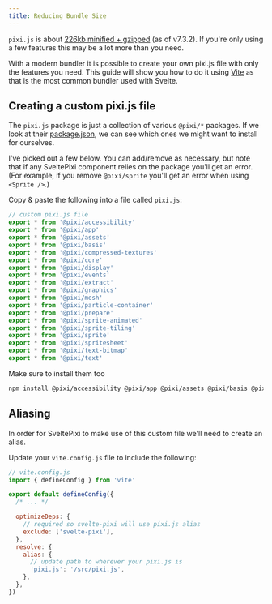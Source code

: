 ```yaml
---
title: Reducing Bundle Size
---
```


`pixi.js` is about [226kb minified + gzipped](https://bundlephobia.com/package/pixi.js@7.3.2) (as of v7.3.2).
If you're only using a few features this may be a lot more than you need.

With a modern bundler it is possible to create your own pixi.js file with only the features you need. This
guide will show you how to do it using [Vite](https://vitejs.dev/) as that is the most common bundler used with Svelte.

## Creating a custom pixi.js file

The `pixi.js` package is just a collection of various `@pixi/*` packages. If we look at their [package.json](https://github.com/pixijs/pixijs/blob/main/bundles/pixi.js/package.json),
we can see which ones we might want to install for ourselves.

I've picked out a few below. You can add/remove as necessary, but note that if any SveltePixi component
relies on the package you'll get an error. (For example, if you remove `@pixi/sprite` you'll get an error
when using `<Sprite />`.)

Copy & paste the following into a file called `pixi.js`:

```js
// custom pixi.js file
export * from '@pixi/accessibility'
export * from '@pixi/app'
export * from '@pixi/assets'
export * from '@pixi/basis'
export * from '@pixi/compressed-textures'
export * from '@pixi/core'
export * from '@pixi/display'
export * from '@pixi/events'
export * from '@pixi/extract'
export * from '@pixi/graphics'
export * from '@pixi/mesh'
export * from '@pixi/particle-container'
export * from '@pixi/prepare'
export * from '@pixi/sprite-animated'
export * from '@pixi/sprite-tiling'
export * from '@pixi/sprite'
export * from '@pixi/spritesheet'
export * from '@pixi/text-bitmap'
export * from '@pixi/text'
```

Make sure to install them too

```sh
npm install @pixi/accessibility @pixi/app @pixi/assets @pixi/basis @pixi/compressed-textures @pixi/core @pixi/display @pixi/events @pixi/extract @pixi/graphics @pixi/mesh @pixi/particle-container @pixi/prepare @pixi/sprite-animated @pixi/sprite-tiling @pixi/sprite @pixi/spritesheet @pixi/text-bitmap @pixi/text
```

## Aliasing

In order for SveltePixi to make use of this custom file we'll need to create an alias.

Update your `vite.config.js` file to include the following:

```js
// vite.config.js
import { defineConfig } from 'vite'

export default defineConfig({
  /* ... */

  optimizeDeps: {
    // required so svelte-pixi will use pixi.js alias
    exclude: ['svelte-pixi'],
  },
  resolve: {
    alias: {
      // update path to wherever your pixi.js is
      'pixi.js': '/src/pixi.js',
    },
  },
})
```
